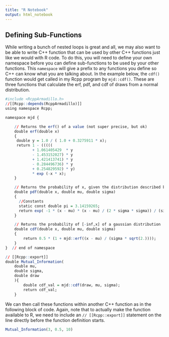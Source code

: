 ```yaml
---
title: "R Notebook"
output: html_notebook
---
```


## Defining Sub-Functions
While writing a bunch of nested loops is great and all, we may also want to be able to write C++ function that can be used by other C++ functions just like we would with R code. To do this, you will need to define your own namespace before you can define sub-functions to be used by your other functions. This `namespace` will give a prefix to any functions you define so C++ can know what you are talking about. In the example below, the `cdf()` function would get called in my Rcpp program by `mjd::cdf()`. These are three functions that calculate the erf, pdf, and cdf of draws from a normal distribution.

```r
#include <RcppArmadillo.h>
//[[Rcpp::depends(RcppArmadillo)]]
using namespace Rcpp;

namespace mjd {

    // Returns the erf() of a value (not super precise, but ok)
    double erf(double x)
    {  
     double y = 1.0 / ( 1.0 + 0.3275911 * x);   
     return 1 - (((((
            + 1.061405429  * y
            - 1.453152027) * y
            + 1.421413741) * y
            - 0.284496736) * y 
            + 0.254829592) * y) 
            * exp (-x * x);      
    }

    // Returns the probability of x, given the distribution described by mu and sigma.
    double pdf(double x, double mu, double sigma)
    {
      //Constants
      static const double pi = 3.14159265; 
      return exp( -1 * (x - mu) * (x - mu) / (2 * sigma * sigma)) / (sigma * sqrt(2 * pi));
    }

    // Returns the probability of [-inf,x] of a gaussian distribution
    double cdf(double x, double mu, double sigma)
    {
        return 0.5 * (1 + mjd::erf((x - mu) / (sigma * sqrt(2.))));
    }
}  // end of namespace

// [[Rcpp::export]]
double Mutual_Information(
    double mu,
    double sigma,
    double draw
    ){
        double cdf_val = mjd::cdf(draw, mu, sigma);
        return cdf_val;    
    }
```


We can then call these functions within another C++ function as in the following block of code. Again, note that to actually make the function available to R, we need to include an `// [[Rcpp::export]]` statement on the line directly before the function definition starts.

```r
Mutual_Information(3, 0.5, 10)
```

